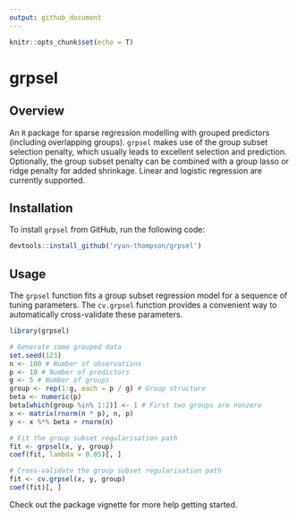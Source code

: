 ```yaml
---
output: github_document
---
```


```r
knitr::opts_chunk$set(echo = T)
```

# grpsel

## Overview

An `R` package for sparse regression modelling with grouped predictors (including overlapping groups). `grpsel` makes use of the group subset selection penalty, which usually leads to excellent selection and prediction. Optionally, the group subset penalty can be combined with a group lasso or ridge penalty for added shrinkage. Linear and logistic regression are currently supported.

## Installation

To install `grpsel` from GitHub, run the following code:

``` r
devtools::install_github('ryan-thompson/grpsel')
```

## Usage

The `grpsel` function fits a group subset regression model for a sequence of tuning parameters. The `cv.grpsel` function provides a convenient way to automatically cross-validate these parameters.

```r
library(grpsel)

# Generate some grouped data
set.seed(123)
n <- 100 # Number of observations
p <- 10 # Number of predictors
g <- 5 # Number of groups
group <- rep(1:g, each = p / g) # Group structure
beta <- numeric(p)
beta[which(group %in% 1:2)] <- 1 # First two groups are nonzero
x <- matrix(rnorm(n * p), n, p)
y <- x %*% beta + rnorm(n)

# Fit the group subset regularisation path
fit <- grpsel(x, y, group)
coef(fit, lambda = 0.05)[, ]

# Cross-validate the group subset regularisation path
fit <- cv.grpsel(x, y, group)
coef(fit)[, ]
```

Check out the package vignette for more help getting started.

